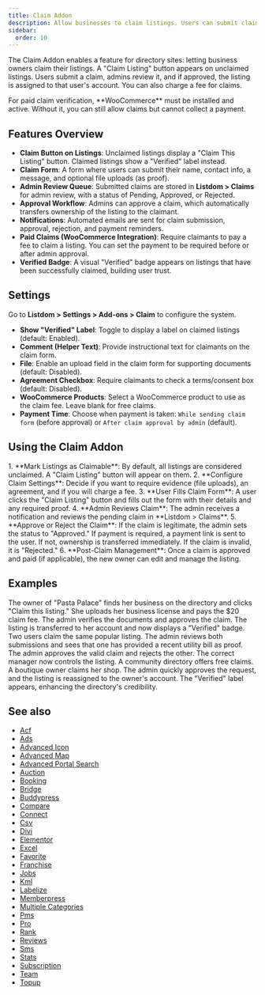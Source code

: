 ```yaml
---
title: Claim Addon
description: Allow businesses to claim listings. Users can submit claim requests to become the owner of a listing, with admin approval and optional payment for verification.
sidebar:
  order: 10
---
```


The Claim Addon <Badge text="Pro" /> enables a feature for directory sites: letting business owners claim their listings. A "Claim Listing" button appears on unclaimed listings. Users submit a claim, admins review it, and if approved, the listing is assigned to that user's account. You can also charge a fee for claims.

<Aside type="caution">
For paid claim verification, **WooCommerce** must be installed and active. Without it, you can still allow claims but cannot collect a payment.
</Aside>

## Features Overview
- **Claim Button on Listings**: Unclaimed listings display a "Claim This Listing" button. Claimed listings show a "Verified" label instead.
- **Claim Form**: A form where users can submit their name, contact info, a message, and optional file uploads (as proof).
- **Admin Review Queue**: Submitted claims are stored in **Listdom > Claims** for admin review, with a status of Pending, Approved, or Rejected.
- **Approval Workflow**: Admins can approve a claim, which automatically transfers ownership of the listing to the claimant.
- **Notifications**: Automated emails are sent for claim submission, approval, rejection, and payment reminders.
- **Paid Claims (WooCommerce Integration)**: Require claimants to pay a fee to claim a listing. You can set the payment to be required before or after admin approval.
- **Verified Badge**: A visual "Verified" badge appears on listings that have been successfully claimed, building user trust.

## Settings
Go to **Listdom > Settings > Add-ons > Claim** to configure the system.

- **Show "Verified" Label**: Toggle to display a label on claimed listings (default: Enabled).
- **Comment (Helper Text)**: Provide instructional text for claimants on the claim form.
- **File**: Enable an upload field in the claim form for supporting documents (default: Disabled).
- **Agreement Checkbox**: Require claimants to check a terms/consent box (default: Disabled).
- **WooCommerce Products**: Select a WooCommerce product to use as the claim fee. Leave blank for free claims.
- **Payment Time**: Choose when payment is taken: `While sending claim form` (before approval) or `After claim approval by admin` (default).

## Using the Claim Addon
<Steps>
1. **Mark Listings as Claimable**: By default, all listings are considered unclaimed. A "Claim Listing" button will appear on them.
2. **Configure Claim Settings**: Decide if you want to require evidence (file uploads), an agreement, and if you will charge a fee.
3. **User Fills Claim Form**: A user clicks the "Claim Listing" button and fills out the form with their details and any required proof.
4. **Admin Reviews Claim**: The admin receives a notification and reviews the pending claim in **Listdom > Claims**.
5. **Approve or Reject the Claim**: If the claim is legitimate, the admin sets the status to "Approved." If payment is required, a payment link is sent to the user. If not, ownership is transferred immediately. If the claim is invalid, it is "Rejected."
6. **Post-Claim Management**: Once a claim is approved and paid (if applicable), the new owner can edit and manage the listing.
</Steps>

## Examples
<CardGrid>
  <Card title="Restaurant Claims Its Page">
    The owner of "Pasta Palace" finds her business on the directory and clicks "Claim this listing." She uploads her business license and pays the $20 claim fee. The admin verifies the documents and approves the claim. The listing is transferred to her account and now displays a "Verified" badge.
  </Card>
  <Card title="Multiple Claims, One Approved">
    Two users claim the same popular listing. The admin reviews both submissions and sees that one has provided a recent utility bill as proof. The admin approves the valid claim and rejects the other. The correct manager now controls the listing.
  </Card>
  <Card title="Free Claim, Quick Turnaround">
    A community directory offers free claims. A boutique owner claims her shop. The admin quickly approves the request, and the listing is reassigned to the owner's account. The "Verified" label appears, enhancing the directory's credibility.
  </Card>
</CardGrid>

## See also

- [Acf](/listdom/addons/acf/)
- [Ads](/listdom/addons/ads/)
- [Advanced Icon](/listdom/addons/advanced-icon/)
- [Advanced Map](/listdom/addons/advanced-map/)
- [Advanced Portal Search](/listdom/addons/advanced-portal-search/)
- [Auction](/listdom/addons/auction/)
- [Booking](/listdom/addons/booking/)
- [Bridge](/listdom/addons/bridge/)
- [Buddypress](/listdom/addons/buddypress/)
- [Compare](/listdom/addons/compare/)
- [Connect](/listdom/addons/connect/)
- [Csv](/listdom/addons/csv/)
- [Divi](/listdom/addons/divi/)
- [Elementor](/listdom/addons/elementor/)
- [Excel](/listdom/addons/excel/)
- [Favorite](/listdom/addons/favorite/)
- [Franchise](/listdom/addons/franchise/)
- [Jobs](/listdom/addons/jobs/)
- [Kml](/listdom/addons/kml/)
- [Labelize](/listdom/addons/labelize/)
- [Memberpress](/listdom/addons/memberpress/)
- [Multiple Categories](/listdom/addons/multiple-categories/)
- [Pms](/listdom/addons/pms/)
- [Pro](/listdom/addons/pro/)
- [Rank](/listdom/addons/rank/)
- [Reviews](/listdom/addons/reviews/)
- [Sms](/listdom/addons/sms/)
- [Stats](/listdom/addons/stats/)
- [Subscription](/listdom/addons/subscription/)
- [Team](/listdom/addons/team/)
- [Topup](/listdom/addons/topup/)
